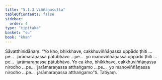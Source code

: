```yaml
---
title: "5.1.3 Viññāṇasutta"
tableOfContents: false
sidebar:
  order: 4
type: "tipitaka"
basket: "su"
book: "khan"
---
```



<DynamicBreadcrumb />

<Division number="314" book="khan" bookNo="13" page="191">

<Paragraph number="1072" book="khan">
Sāvatthinidānaṃ. “Yo kho, bhikkhave, cakkhuviññāṇassa uppādo ṭhiti …pe…  jarāmaraṇassa pātubhāvo …pe…  yo manoviññāṇassa uppādo ṭhiti …pe…  jarāmaraṇassa pātubhāvo. Yo ca kho, bhikkhave, cakkhuviññāṇassa nirodho …pe…  jarāmaraṇassa atthaṅgamo …pe…  yo manoviññāṇassa nirodho …pe…  jarāmaraṇassa atthaṅgamo”ti.

</Paragraph>
</Division>

<Paragraph number="1073" type="center" book="khan">
Tatiyaṃ.
</Paragraph>